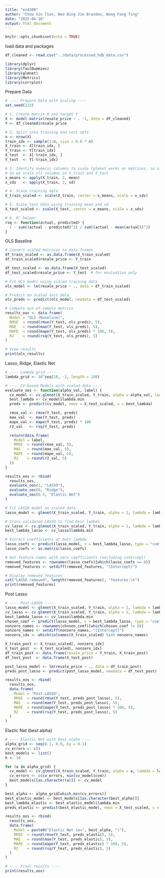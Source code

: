 ```yaml
---
title: "ex4308"
author: "Chow Xin Tian, Neo Bing Jie Brandon, Wong Fang Ting"
date: "2025-04-16"
output: html_document
---
```


```r
knitr::opts_chunk$set(echo = TRUE)
```

load data and packages
```r
df_cleaned <- read.csv("../data/processed_hdb_data.csv")

library(dplyr)
library(fastDummies)
library(glmnet)
library(Metrics)
library(corrplot)

```


Prepare Data
```r
# ---- Prepare Data with Scaling ----
set.seed(123)

# 1. Create matrix X and target Y
X <- model.matrix(resale_price ~ . -1, data = df_cleaned)
Y <- df_cleaned$resale_price

# 2. Split into training and test sets
n <- nrow(X)
train_idx <- sample(1:n, size = 0.8 * n)
X_train <- X[train_idx, ]
Y_train <- Y[train_idx]
X_test  <- X[-train_idx, ]
Y_test  <- Y[-train_idx]

# 3. Identify numeric columns to scale (glmnet works on matrices, so all should be numeric)
# So we scale all columns in X_train and X_test
x_means <- apply(X_train, 2, mean)
x_sds   <- apply(X_train, 2, sd)

# 4. Scale training data
X_train_scaled <- scale(X_train, center = x_means, scale = x_sds)

# 5. Scale test data using training mean and sd
X_test_scaled <- scale(X_test, center = x_means, scale = x_sds)

# 6. R² helper
rsq <- function(actual, predicted) {
  1 - sum((actual - predicted)^2) / sum((actual - mean(actual))^2)
}

```

OLS Baseline
```r
# Convert scaled matrices to data frames
df_train_scaled <- as.data.frame(X_train_scaled)
df_train_scaled$resale_price <- Y_train

df_test_scaled <- as.data.frame(X_test_scaled)
df_test_scaled$resale_price <- Y_test  # for evaluation only

# Fit OLS model using scaled training data
ols_model <- lm(resale_price ~ ., data = df_train_scaled)

# Predict on scaled test data
ols_preds <- predict(ols_model, newdata = df_test_scaled)

# Compute out-of-sample metrics
results_oos <- data.frame(
  Model = "OLS (Baseline)",
  RMSE  = round(rmse(Y_test, ols_preds), 5),
  MAE   = round(mae(Y_test, ols_preds), 5),
  MAPE  = round(mape(Y_test, ols_preds) * 100, 5),
  R2    = round(rsq(Y_test, ols_preds), 5)
)

# View results
print(ols_results)

```

Lasso, Ridge, Elastic Net
```r
# ---- Lambda grid ----
lambda_grid <- 10^seq(10, -2, length = 100)

# ---- CV-based Models with scaled data ----
evaluate_oos <- function(alpha_val, label) {
  cv_model <- cv.glmnet(X_train_scaled, Y_train, alpha = alpha_val, lambda = lambda_grid)
  best_lambda <- cv_model$lambda.min
  preds <- predict(cv_model, newx = X_test_scaled, s = best_lambda)

  rmse_val <- rmse(Y_test, preds)
  mae_val  <- mae(Y_test, preds)
  mape_val <- mape(Y_test, preds) * 100
  r2_val   <- rsq(Y_test, preds)

  return(data.frame(
    Model = label,
    RMSE  = round(rmse_val, 5),
    MAE   = round(mae_val, 5),
    MAPE  = round(mape_val, 5),
    R2    = round(r2_val, 5)
  ))
}

results_oos <- rbind(
  results_oos,
  evaluate_oos(1, "LASSO"),
  evaluate_oos(0, "Ridge"),
  evaluate_oos(0.5, "Elastic Net")
)

```

```r
# Fit LASSO model on scaled data
lasso_model <- glmnet(X_train_scaled, Y_train, alpha = 1, lambda = lambda_grid)

# Cross-validated LASSO to find best lambda
cv_lasso <- cv.glmnet(X_train_scaled, Y_train, alpha = 1, lambda = lambda_grid)
best_lambda_lasso <- cv_lasso$lambda.min

# Extract coefficients at best lambda
lasso_coefs <- predict(lasso_model, s = best_lambda_lasso, type = "coefficients")
lasso_coefs <- as.matrix(lasso_coefs)

# Get feature names with zero coefficients (excluding intercept)
removed_features <- rownames(lasso_coefs)[which(lasso_coefs == 0)]
removed_features <- setdiff(removed_features, "(Intercept)")

# Display removed features
cat("LASSO removed", length(removed_features), "features:\n")
print(removed_features)

```


Post Lasso
```r
# ---- Post-LASSO ----
lasso_model <- glmnet(X_train_scaled, Y_train, alpha = 1, lambda = lambda_grid)
cv_lasso <- cv.glmnet(X_train_scaled, Y_train, alpha = 1, lambda = lambda_grid)
best_lambda_lasso <- cv_lasso$lambda.min
chosen_coef <- predict(lasso_model, s = best_lambda_lasso, type = "coefficients")
nonzero_names <- rownames(chosen_coef)[which(chosen_coef != 0)]
nonzero_names <- setdiff(nonzero_names, "(Intercept)")
nonzero_idx <- which(colnames(X_train_scaled) %in% nonzero_names)

X_train_post <- X_train_scaled[, nonzero_idx]
X_test_post  <- X_test_scaled[, nonzero_idx]
df_train_post <- data.frame(resale_price = Y_train, X_train_post)
df_test_post  <- data.frame(X_test_post)

post_lasso_model <- lm(resale_price ~ ., data = df_train_post)
preds_post_lasso <- predict(post_lasso_model, newdata = df_test_post)

results_oos <- rbind(
  results_oos,
  data.frame(
    Model = "Post-LASSO",
    RMSE  = round(rmse(Y_test, preds_post_lasso), 5),
    MAE   = round(mae(Y_test, preds_post_lasso), 5),
    MAPE  = round(mape(Y_test, preds_post_lasso) * 100, 5),
    R2    = round(rsq(Y_test, preds_post_lasso), 5)
  )
)

```

Elastic Net (best alpha)
```r
# ---- Elastic Net with best alpha ----
alpha_grid <- seq(0.1, 0.9, by = 0.1)
cv_errors <- c()
best_models <- list()
k <- 10

for (a in alpha_grid) {
  cv_model <- cv.glmnet(X_train_scaled, Y_train, alpha = a, lambda = lambda_grid, nfolds = k)
  cv_errors <- c(cv_errors, min(cv_model$cvm))
  best_models[[as.character(a)]] <- cv_model
}

best_alpha <- alpha_grid[which.min(cv_errors)]
best_elastic_model <- best_models[[as.character(best_alpha)]]
best_lambda_elastic <- best_elastic_model$lambda.min
preds_elastic <- predict(best_elastic_model, newx = X_test_scaled, s = best_lambda_elastic)

results_oos <- rbind(
  results_oos,
  data.frame(
    Model = paste0("Elastic Net (α=", best_alpha, ")"),
    RMSE  = round(rmse(Y_test, preds_elastic), 5),
    MAE   = round(mae(Y_test, preds_elastic), 5),
    MAPE  = round(mape(Y_test, preds_elastic) * 100, 5),
    R2    = round(rsq(Y_test, preds_elastic), 5)
  )
)

# ---- Final results ----
print(results_oos)

```

